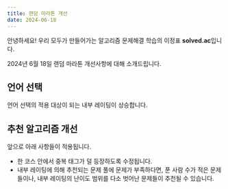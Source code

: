 ```yaml
---
title: 랜덤 마라톤 개선 
date: 2024-06-18
---
```


안녕하세요! 우리 모두가 만들어가는 알고리즘 문제해결 학습의 이정표 **solved.ac**입니다.

2024년 6월 18일 랜덤 마라톤 개선사항에 대해 소개드립니다.

## 언어 선택

언어 선택의 적용 대상이 되는 내부 레이팅이 상승합니다.

## 추천 알고리즘 개선

앞으로 아래 사항들이 적용됩니다.

- 한 코스 안에서 중복 태그가 덜 등장하도록 수정됩니다.
- 내부 레이팅에 의해 추천되는 문제 풀에 문제가 부족하다면, 푼 사람 수가 적은 문제들이나, 내부 레이팅의 난이도 범위를 다소 벗어난 문제들이 추천될 수 있습니다.

